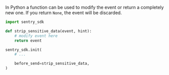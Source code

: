 In Python a function can be used to modify the event or return a completely new one. If you return `None`, the event will be discarded.

```python
import sentry_sdk

def strip_sensitive_data(event, hint):
    # modify event here
    return event

sentry_sdk.init(
    # ...

    before_send=strip_sensitive_data,
)
```

